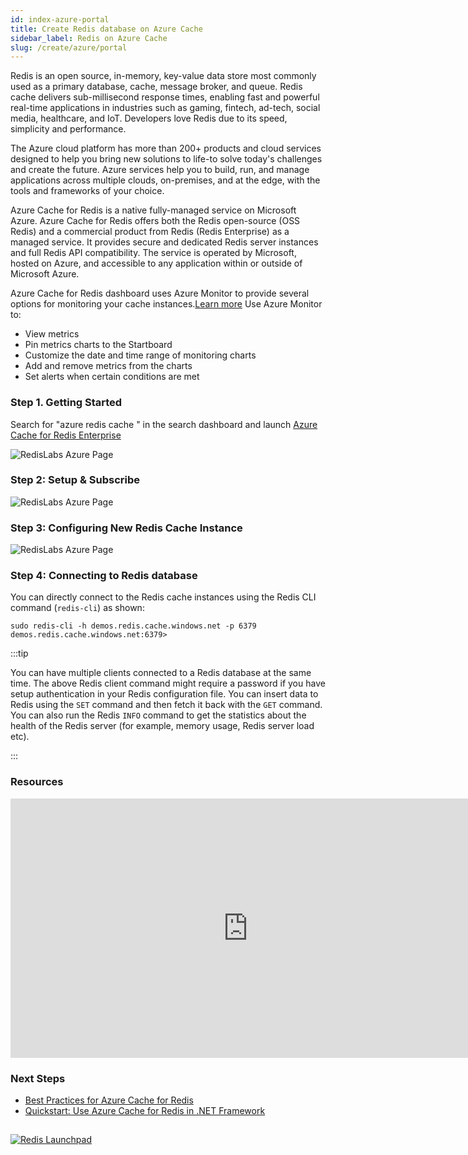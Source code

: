 ```yaml
---
id: index-azure-portal
title: Create Redis database on Azure Cache
sidebar_label: Redis on Azure Cache
slug: /create/azure/portal
---
```


Redis is an open source, in-memory, key-value data store most commonly used as a primary database, cache, message broker, and queue. Redis cache delivers sub-millisecond response times, enabling fast and powerful real-time applications in industries such as gaming, fintech, ad-tech, social media, healthcare, and IoT. Developers love Redis due to its speed, simplicity and performance.

The Azure cloud platform has more than 200+ products and cloud services designed to help you bring new solutions to life-to solve today's challenges and create the future. Azure services help you to build, run, and manage applications across multiple clouds, on-premises, and at the edge, with the tools and frameworks of your choice.

Azure Cache for Redis is a native fully-managed service on Microsoft Azure. Azure Cache for Redis offers both the Redis open-source (OSS Redis) and a commercial product from Redis (Redis Enterprise) as a managed service. It provides secure and dedicated Redis server instances and full Redis API compatibility. The service is operated by Microsoft, hosted on Azure, and accessible to any application within or outside of Microsoft Azure.

Azure Cache for Redis dashboard uses Azure Monitor to provide several options for monitoring your cache instances.[Learn more](https://docs.microsoft.com/en-us/azure/azure-monitor/insights/redis-cache-insights-overview)
Use Azure Monitor to:

- View metrics
- Pin metrics charts to the Startboard
- Customize the date and time range of monitoring charts
- Add and remove metrics from the charts
- Set alerts when certain conditions are met

### Step 1. Getting Started

Search for "azure redis cache " in the search dashboard and launch [Azure Cache for Redis Enterprise](https://portal.azure.com)

![RedisLabs Azure Page](azure7.png)

### Step 2: Setup & Subscribe

![RedisLabs Azure Page](azure6.png)

### Step 3: Configuring New Redis Cache Instance

![RedisLabs Azure Page](azure5.png)

### Step 4: Connecting to Redis database

You can directly connect to the Redis cache instances using the Redis CLI command (`redis-cli`) as shown:

```
sudo redis-cli -h demos.redis.cache.windows.net -p 6379
demos.redis.cache.windows.net:6379>
```

:::tip

You can have multiple clients connected to a Redis database at the same time. The above Redis client command might require a password if you have setup authentication in your Redis configuration file. You can insert data to Redis using the `SET` command and then fetch it back with the `GET` command. You can also run the Redis `INFO` command to get the statistics about the health of the Redis server (for example, memory usage, Redis server load etc).

:::

### Resources

<div class="text--center">
  <iframe
    width="760"
    height="415"
    src="https://www.youtube.com/embed/t6XQHsKFMKQ"
    title="YouTube video player"
    frameborder="0"
    allow="accelerometer; autoplay; clipboard-write; encrypted-media; gyroscope; picture-in-picture"
    allowfullscreen></iframe>
</div>

### Next Steps

- [Best Practices for Azure Cache for Redis](https://docs.microsoft.com/en-in/azure/azure-cache-for-redis/cache-best-practices)
- [Quickstart: Use Azure Cache for Redis in .NET Framework](https://docs.microsoft.com/en-us/azure/azure-cache-for-redis/cache-dotnet-how-to-use-azure-redis-cache)

##

<div>
  <a
    href="https://launchpad.redis.com"
    target="_blank"
    rel="noopener"
    className="link">
    <img
      src="/img/launchpad.png"
      className="thumb"
      loading="lazy"
      alt="Redis Launchpad"
    />
  </a>
</div>
